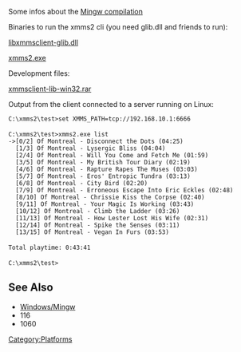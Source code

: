 Some infos about the [[Windows/Mingw|Mingw compilation]]


Binaries to run the xmms2 cli (you need glib.dll and friends to run):

[http://exodus.xmms.se/~nano/libxmmsclient-glib.dll libxmmsclient-glib.dll]

[http://exodus.xmms.se/~nano/xmms2.exe xmms2.exe]


Development files:

[http://exodus.xmms.se/~nano/xmmsclient-libs-win32.rar xmmsclient-lib-win32.rar]



Output from the client connected to a server running on Linux:

 C:\xmms2\test>set XMMS_PATH=tcp://192.168.10.1:6666
 
 C:\xmms2\test>xmms2.exe list
 ->[0/2] Of Montreal - Disconnect the Dots (04:25)
   [1/3] Of Montreal - Lysergic Bliss (04:04)
   [2/4] Of Montreal - Will You Come and Fetch Me (01:59)
   [3/5] Of Montreal - My British Tour Diary (02:19)
   [4/6] Of Montreal - Rapture Rapes The Muses (03:03)
   [5/7] Of Montreal - Eros' Entropic Tundra (03:13)
   [6/8] Of Montreal - City Bird (02:20)
   [7/9] Of Montreal - Erroneous Escape Into Eric Eckles (02:48)
   [8/10] Of Montreal - Chrissie Kiss the Corpse (02:40)
   [9/11] Of Montreal - Your Magic Is Working (03:43)
   [10/12] Of Montreal - Climb the Ladder (03:26)
   [11/13] Of Montreal - How Lester Lost His Wife (02:31)
   [12/14] Of Montreal - Spike the Senses (03:11)
   [13/15] Of Montreal - Vegan In Furs (03:53)
 
 Total playtime: 0:43:41
 
 C:\xmms2\test>

== See Also ==
* [[Windows/Mingw]]
* <mantis>116</mantis>
* <mantis>1060</mantis>

[[Category:Platforms]]